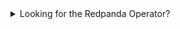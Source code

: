 <details>
<summary>
Looking for the Redpanda Operator?
</summary>

If you're an existing user of the Redpanda Operator, see the [Redpanda Operator documentation](../../../../../reference/redpanda-operator). 

:::warning
Redpanda recommends the Helm chart for new users and for those who are getting started. The Redpanda Operator is for experienced users. The Redpanda Operator was built for Redpanda Cloud and has unique features and workflows for that specific use case.
:::

</details>